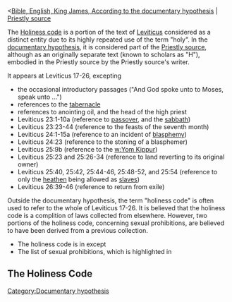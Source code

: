 <[[Bible, English, King James, According to the documentary hypothesis]] | [[Bible, English, King James, Documentary Hypothesis, Priestly source|Priestly source]]

The [[w:Holiness Code|Holiness code]] is a portion of the text of [[w:Leviticus|Leviticus]] considered as a distinct entity due to its highly repeated use of the term "holy". In the [[w:documentary hypothesis|documentary hypothesis]], it is considered part of the [[w:Priestly source|Priestly source]], although as an originally separate text (known to scholars as "H"), embodied in the Priestly source by the Priestly source's writer.

It appears at Leviticus 17-26, excepting 
*the occasional introductory passages ("And God spoke unto to Moses, speak unto ...")
*references to the [[w:tabernacle|tabernacle]]
*references to anointing oil, and the head of the high priest
*Leviticus 23:1-10a (reference to [[w:passover|passover]], and the [[w:sabbath|sabbath]])
*Leviticus 23:23-44 (reference to the feasts of the seventh month)
*Leviticus 24:1-15a (reference to an incident of [[w:blasphemy|blasphemy]])
*Leviticus 24:23 (reference to the stoning of a blasphemer)
*Leviticus 25:9b (reference to the [[w:Yom Kippur]])
*Leviticus 25:23 and 25:26-34 (reference to land reverting to its original owner)
*Leviticus 25:40, 25:42, 25:44-46, 25:48-52, and 25:54 (reference to only the [[w:heathen|heathen]] being allowed as [[w:slavery|slaves]])
*Leviticus 26:39-46 (reference to return from exile)

Outside the documentary hypothesis, the term "holiness code" is often used to refer to the whole of Leviticus 17-26. It is believed that the holiness code is a complition of laws collected from elsewhere. However, two portions of the holiness code, concerning sexual prohibitions, are believed to have been derived from a previous collection.

*The holiness code is in {{font|color=#000000|black}} except
*The list of sexual prohibitions, which is highlighted in {{font|color=#000088|navy blue}} <small>{{font|color=#0000FF|([[Bible, English, King James, Documentary Hypothesis, Priestly source, Holiness Code, Sexual Prohibitions|View in isolation]])}}</small>

==The Holiness Code==

<small>{{font|color=#0000FF|1}}</small>{{font|color=#000000| This is the thing which the LORD hath commanded, saying,}}

<small>{{font|color=#0000FF|2}}</small>{{font|color=#000000| What man soever there be of the house of Israel, that killeth an ox, or lamb, or goat, }}

<small>{{font|color=#0000FF|3}}</small>{{font|color=#000000| And bringeth it not to offer an offering unto the LORD;}}

<small>{{font|color=#0000FF|4}}</small>{{font|color=#000000| Blood shall be imputed unto that man; he hath shed blood; and that man shall be cut off from among his people:}}

<small>{{font|color=#0000FF|5}}</small>{{font|color=#000000| To the end that the children of Israel may bring their sacrifices, which they offer in the open field, even that they may bring them unto the LORD,}}

<small>{{font|color=#0000FF|6}}</small>{{font|color=#000000| Unto the priest, and offer them for peace offerings unto the LORD.}}

<small>{{font|color=#0000FF|7}}</small>{{font|color=#000000| And the priest shall sprinkle the blood upon the altar of the LORD,}}

<small>{{font|color=#0000FF|8}}</small>{{font|color=#000000| And burn the fat for a sweet savour unto the LORD.}}

<small>{{font|color=#0000FF|9}}</small>{{font|color=#000000| And they shall no more offer their sacrifices unto devils, after whom they have gone a whoring.}}

<small>{{font|color=#0000FF|10}}</small>{{font|color=#000000| Whatsoever man there be of the house of Israel, or of the strangers which sojourn among you, that offereth a burnt offering or sacrifice,}}

<small>{{font|color=#0000FF|11}}</small>{{font|color=#000000| And bringeth it not to offer it unto the LORD;}}

<small>{{font|color=#0000FF|12}}</small>{{font|color=#000000| Even that man shall be cut off from among his people.}}

<small>{{font|color=#0000FF|13}}</small>{{font|color=#000000| And whatsoever man there be of the house of Israel, or of the strangers that sojourn among you, that eateth any manner of blood;}}

<small>{{font|color=#0000FF|14}}</small>{{font|color=#000000| I will even set my face against that soul that eateth blood, and will cut him off from among his people.}}

<small>{{font|color=#0000FF|15}}</small>{{font|color=#000000| For the life of the flesh is in the blood: and I have given it to you upon the altar to make an atonement for your souls:}}

<small>{{font|color=#0000FF|16}}</small>{{font|color=#000000| For it is the blood that maketh an atonement for the soul.}}

<small>{{font|color=#0000FF|17}}</small>{{font|color=#000000| Therefore I said unto the children of Israel, No soul of you shall eat blood, neither shall any stranger that sojourneth among you eat blood.}}

<small>{{font|color=#0000FF|18}}</small>{{font|color=#000000| And whatsoever man there be of the children of Israel, or of the strangers that sojourn among you,}}

<small>{{font|color=#0000FF|19}}</small>{{font|color=#000000| Which hunteth and catcheth any beast or fowl that may be eaten;}}

<small>{{font|color=#0000FF|20}}</small>{{font|color=#000000| He shall even pour out the blood thereof, and cover it with dust.}}

<small>{{font|color=#0000FF|21}}</small>{{font|color=#000000| For it is the life of all flesh; the blood of it is for the life thereof:}}

<small>{{font|color=#0000FF|22}}</small>{{font|color=#000000| Therefore I said unto the children of Israel, Ye shall eat the blood of no manner of flesh:}}

<small>{{font|color=#0000FF|23}}</small>{{font|color=#000000| For the life of all flesh is the blood thereof: whosoever eateth it shall be cut off.}}

<small>{{font|color=#0000FF|24}}</small>{{font|color=#000000| I am the LORD your God. After the doings of the land of Egypt, wherein ye dwelt, shall ye not do:}}

<small>{{font|color=#0000FF|25}}</small>{{font|color=#000000| And after the doings of the land of Canaan, whither I bring you, shall ye not do: neither shall ye walk in their ordinances.}}

<small>{{font|color=#0000FF|26}}</small>{{font|color=#000000| Ye shall do my judgments, and keep mine ordinances, to walk therein: I am the LORD your God.}}

<small>{{font|color=#0000FF|27}}</small>{{font|color=#000000| Ye shall therefore keep my statutes, and my judgments: which if a man do, he shall live in them: I am the LORD.}}

<small>{{font|color=#0000FF|28}}</small>{{font|color=#000088| None of you shall approach to any that is near of kin to him, to uncover their nakedness: I am the LORD.}}

<small>{{font|color=#0000FF|29}}</small>{{font|color=#000088| The nakedness of thy father, or the nakedness of thy mother, shalt thou not uncover:}}

<small>{{font|color=#0000FF|30}}</small>{{font|color=#000088| She is thy mother; thou shalt not uncover her nakedness.}}

<small>{{font|color=#0000FF|31}}</small>{{font|color=#000088| The nakedness of thy father's wife shalt thou not uncover: it is thy father's nakedness.}}

<small>{{font|color=#0000FF|32}}</small>{{font|color=#000088| The nakedness of thy sister, the daughter of thy father, or daughter of thy mother,}}

<small>{{font|color=#0000FF|33}}</small>{{font|color=#000088| Whether she be born at home, or born abroad, even their nakedness thou shalt not uncover.}}

<small>{{font|color=#0000FF|34}}</small>{{font|color=#000088| The nakedness of thy son's daughter, or of thy daughter's daughter, even their nakedness thou shalt not uncover:}}

<small>{{font|color=#0000FF|35}}</small>{{font|color=#000088| For theirs is thine own nakedness.}}

<small>{{font|color=#0000FF|36}}</small>{{font|color=#000088| The nakedness of thy father's wife's daughter, begotten of thy father, she is thy sister, thou shalt not uncover her nakedness.}}

<small>{{font|color=#0000FF|37}}</small>{{font|color=#000088| Thou shalt not uncover the nakedness of thy father's sister: she is thy father's near kinswoman.}}

<small>{{font|color=#0000FF|38}}</small>{{font|color=#000088| Thou shalt not uncover the nakedness of thy mother's sister for she is thy mother's near kinswoman.}}

<small>{{font|color=#0000FF|39}}</small>{{font|color=#000088| Thou shalt not uncover the nakedness of thy father's brother, thou shalt not approach to his wife: she is thine aunt.}}

<small>{{font|color=#0000FF|40}}</small>{{font|color=#000088| Thou shalt not uncover the nakedness of thy daughter in law: she is thy son's wife; thou shalt not uncover her nakedness.}}

<small>{{font|color=#0000FF|41}}</small>{{font|color=#000088| Thou shalt not uncover the nakedness of thy brother's wife: it is thy brother's nakedness.}}

<small>{{font|color=#0000FF|42}}</small>{{font|color=#000088| Thou shalt not uncover the nakedness of a woman and her daughter,}}

<small>{{font|color=#0000FF|43}}</small>{{font|color=#000088| Neither shalt thou take her son's daughter, or her daughter's daughter, to uncover her nakedness;}}

<small>{{font|color=#0000FF|44}}</small>{{font|color=#000088| For they are her near kinswomen: it is wickedness.}}

<small>{{font|color=#0000FF|45}}</small>{{font|color=#000088| Neither shalt thou take a wife to her sister, to vex her, to uncover her nakedness, beside the other in her life time.}}

<small>{{font|color=#0000FF|46}}</small>{{font|color=#000088| Also thou shalt not approach unto a woman to uncover her nakedness, as long as she is put apart for her uncleanness.}}

<small>{{font|color=#0000FF|47}}</small>{{font|color=#000088| Moreover thou shalt not lie carnally with thy neighbour's wife, to defile thyself with her.}}

<small>{{font|color=#0000FF|48}}</small>{{font|color=#000088| And thou shalt not let any of thy seed pass through the fire to Molech,}}

<small>{{font|color=#0000FF|49}}</small>{{font|color=#000088| Neither shalt thou profane the name of thy God: I am the LORD.}}

<small>{{font|color=#0000FF|50}}</small>{{font|color=#000088| Thou shalt not lie with mankind, as with womankind: it is abomination.}}

<small>{{font|color=#0000FF|51}}</small>{{font|color=#000088| Neither shalt thou lie with any beast to defile thyself therewith:}}

<small>{{font|color=#0000FF|52}}</small>{{font|color=#000088| Neither shall any woman stand before a beast to lie down thereto: it is confusion.}}

<small>{{font|color=#0000FF|53}}</small>{{font|color=#000088| Defile not ye yourselves in any of these things: for in all these the nations are defiled which I cast out before you:}}

<small>{{font|color=#0000FF|54}}</small>{{font|color=#000088| And the land is defiled: therefore I do visit the iniquity thereof upon it, and the land itself vomiteth out her inhabitants.}}

<small>{{font|color=#0000FF|55}}</small>{{font|color=#000088| Ye shall therefore keep my statutes and my judgments, and shall not commit any of these abominations;}}

<small>{{font|color=#0000FF|56}}</small>{{font|color=#000088| Neither any of your own nation, nor any stranger that sojourneth among you:}}

<small>{{font|color=#0000FF|57}}</small>{{font|color=#000088| (For all these abominations have the men of the land done, which were before you, and the land is defiled;)}}

<small>{{font|color=#0000FF|58}}</small>{{font|color=#000088| That the land spue not you out also, when ye defile it, as it spued out the nations that were before you.}}

<small>{{font|color=#0000FF|59}}</small>{{font|color=#000088| For whosoever shall commit any of these abominations, even the souls that commit them shall be cut off from among their people.}}

<small>{{font|color=#0000FF|60}}</small>{{font|color=#000088| Therefore shall ye keep mine ordinance, that ye commit not any one of these abominable customs, which were committed before you,}}

<small>{{font|color=#0000FF|61}}</small>{{font|color=#000088| And that ye defile not yourselves therein: I am the LORD your God.}}

<small>{{font|color=#0000FF|62}}</small>{{font|color=#000000| Ye shall be holy: for I the LORD your God am holy.}}

<small>{{font|color=#0000FF|63}}</small>{{font|color=#000000| Ye shall fear every man his mother, and his father, and keep my sabbaths: I am the LORD your God.}}

<small>{{font|color=#0000FF|64}}</small>{{font|color=#000000| Turn ye not unto idols, nor make to yourselves molten gods: I am the LORD your God.}}

<small>{{font|color=#0000FF|65}}</small>{{font|color=#000000| And if ye offer a sacrifice of peace offerings unto the LORD, ye shall offer it at your own will.}}

<small>{{font|color=#0000FF|66}}</small>{{font|color=#000000| It shall be eaten the same day ye offer it, and on the morrow: and if ought remain until the third day, it shall be burnt in the fire.}}

<small>{{font|color=#0000FF|67}}</small>{{font|color=#000000| And if it be eaten at all on the third day, it is abominable; it shall not be accepted.}}

<small>{{font|color=#0000FF|68}}</small>{{font|color=#000000| Therefore every one that eateth it shall bear his iniquity, because he hath profaned the hallowed thing of the LORD:}}

<small>{{font|color=#0000FF|69}}</small>{{font|color=#000000| And that soul shall be cut off from among his people.}}

<small>{{font|color=#0000FF|70}}</small>{{font|color=#000000| And when ye reap the harvest of your land, thou shalt not wholly reap the corners of thy field,}}

<small>{{font|color=#0000FF|71}}</small>{{font|color=#000000| Neither shalt thou gather the gleanings of thy harvest.}}

<small>{{font|color=#0000FF|72}}</small>{{font|color=#000000| And thou shalt not glean thy vineyard, neither shalt thou gather every grape of thy vineyard; thou shalt leave them for the poor and stranger: I am the LORD your God.}}

<small>{{font|color=#0000FF|73}}</small>{{font|color=#000000| Ye shall not steal, neither deal falsely, neither lie one to another.}}

<small>{{font|color=#0000FF|74}}</small>{{font|color=#000000| And ye shall not swear by my name falsely, neither shalt thou profane the name of thy God: I am the LORD.}}

<small>{{font|color=#0000FF|75}}</small>{{font|color=#000000| Thou shalt not defraud thy neighbour, neither rob him:}}

<small>{{font|color=#0000FF|76}}</small>{{font|color=#000000| The wages of him that is hired shall not abide with thee all night until the morning.}}

<small>{{font|color=#0000FF|77}}</small>{{font|color=#000000| Thou shalt not curse the deaf, nor put a stumblingblock before the blind, but shalt fear thy God: I am the LORD.}}

<small>{{font|color=#0000FF|78}}</small>{{font|color=#000000| Ye shall do no unrighteousness in judgment: thou shalt not respect the person of the poor, nor honor the person of the mighty:}}

<small>{{font|color=#0000FF|79}}</small>{{font|color=#000000| But in righteousness shalt thou judge thy neighbour.}}

<small>{{font|color=#0000FF|80}}</small>{{font|color=#000000| Thou shalt not go up and down as a talebearer among thy people:}}

<small>{{font|color=#0000FF|81}}</small>{{font|color=#000000| Neither shalt thou stand against the blood of thy neighbour; I am the LORD.}}

<small>{{font|color=#0000FF|82}}</small>{{font|color=#000000| Thou shalt not hate thy brother in thine heart: thou shalt in any wise rebuke thy neighbour, and not suffer sin upon him.}}

<small>{{font|color=#0000FF|83}}</small>{{font|color=#000000| Thou shalt not avenge, nor bear any grudge against the children of thy people, but thou shalt love thy neighbour as thyself: I am the LORD.}}

<small>{{font|color=#0000FF|84}}</small>{{font|color=#000000| Ye shall keep my statutes.}}

<small>{{font|color=#0000FF|85}}</small>{{font|color=#000000| Thou shalt not let thy cattle gender with a diverse kind: thou shalt not sow thy field with mingled seed:}}

<small>{{font|color=#0000FF|86}}</small>{{font|color=#000000| Neither shall a garment mingled of linen and woollen come upon thee.}}

<small>{{font|color=#0000FF|87}}</small>{{font|color=#000000| And whosoever lieth carnally with a woman, that is a bondmaid, betrothed to an husband, and not at all redeemed, nor freedom given her;}}

<small>{{font|color=#0000FF|88}}</small>{{font|color=#000000| She shall be scourged; they shall not be put to death, because she was not free.}}

<small>{{font|color=#0000FF|89}}</small>{{font|color=#000000| And when ye shall come into the land, and shall have planted all manner of trees for food,}}

<small>{{font|color=#0000FF|90}}</small>{{font|color=#000000| Then ye shall count the fruit thereof as uncircumcised: three years shall it be as uncircumcised unto you: it shall not be eaten of.}}

<small>{{font|color=#0000FF|91}}</small>{{font|color=#000000| But in the fourth year all the fruit thereof shall be holy to praise the LORD withal.}}

<small>{{font|color=#0000FF|92}}</small>{{font|color=#000000| And in the fifth year shall ye eat of the fruit thereof, that it may yield unto you the increase thereof: I am the LORD your God.}}

<small>{{font|color=#0000FF|93}}</small>{{font|color=#000000| Ye shall not eat any thing with the blood: neither shall ye use enchantment, nor observe times.}}

<small>{{font|color=#0000FF|94}}</small>{{font|color=#000000| Ye shall not round the corners of your heads, neither shalt thou mar the corners of thy beard.}}

<small>{{font|color=#0000FF|95}}</small>{{font|color=#000000| Ye shall not make any cuttings in your flesh for the dead, nor print any marks upon you: I am the LORD.}}

<small>{{font|color=#0000FF|96}}</small>{{font|color=#000000| Do not prostitute thy daughter, to cause her to be a whore; lest the land fall to whoredom, and the land become full of wickedness.}}

<small>{{font|color=#0000FF|97}}</small>{{font|color=#000000| Ye shall keep my sabbaths, and reverence my sanctuary: I am the LORD.}}

<small>{{font|color=#0000FF|98}}</small>{{font|color=#000000| Regard not them that have familiar spirits, neither seek after wizards, to be defiled by them: I am the LORD your God.}}

<small>{{font|color=#0000FF|99}}</small>{{font|color=#000000| Thou shalt rise up before the hoary head, and honour the face of the old man, and fear thy God: I am the LORD.}}

<small>{{font|color=#0000FF|100}}</small>{{font|color=#000000| And if a stranger sojourn with thee in your land, ye shall not vex him.}}

<small>{{font|color=#0000FF|101}}</small>{{font|color=#000000| But the stranger that dwelleth with you shall be unto you as one born among you, and thou shalt love him as thyself;}}

<small>{{font|color=#0000FF|102}}</small>{{font|color=#000000| For ye were strangers in the land of Egypt: I am the LORD your God.}}

<small>{{font|color=#0000FF|103}}</small>{{font|color=#000000| Ye shall do no unrighteousness in judgment, in meteyard, in weight, or in measure.}}

<small>{{font|color=#0000FF|104}}</small>{{font|color=#000000| Just balances, just weights, a just ephah, and a just hin, shall ye have:}}

<small>{{font|color=#0000FF|105}}</small>{{font|color=#000000| I am the LORD your God, which brought you out of the land of Egypt.}}

<small>{{font|color=#0000FF|106}}</small>{{font|color=#000000| Therefore shall ye observe all my statutes, and all my judgments, and do them: I am the LORD.}}

<small>{{font|color=#0000FF|107}}</small>{{font|color=#000000| Whosoever he be of the children of Israel, or of the strangers that sojourn in Israel, that giveth any of his seed unto Molech;}}

<small>{{font|color=#0000FF|108}}</small>{{font|color=#000000| He shall surely be put to death: the people of the land shall stone him with stones.}}

<small>{{font|color=#0000FF|109}}</small>{{font|color=#000000| And I will set my face against that man, and will cut him off from among his people;}}

<small>{{font|color=#0000FF|110}}</small>{{font|color=#000000| Because he hath given of his seed unto Molech, to defile my sanctuary, and to profane my holy name.}}

<small>{{font|color=#0000FF|111}}</small>{{font|color=#000000| And if the people of the land do any ways hide their eyes from the man, when he giveth of his seed unto Molech, and kill him not:}}

<small>{{font|color=#0000FF|112}}</small>{{font|color=#000000| Then I will set my face against that man, and against his family, and will cut him off,}}

<small>{{font|color=#0000FF|113}}</small>{{font|color=#000000| And all that go a whoring after him, to commit whoredom with Molech, from among their people.}}

<small>{{font|color=#0000FF|114}}</small>{{font|color=#000000| And the soul that turneth after such as have familiar spirits, and after wizards, to go a whoring after them,}}

<small>{{font|color=#0000FF|115}}</small>{{font|color=#000000| I will even set my face against that soul, and will cut him off from among his people.}}

<small>{{font|color=#0000FF|116}}</small>{{font|color=#000000| Sanctify yourselves therefore, and be ye holy: for I am the LORD your God.}}

<small>{{font|color=#0000FF|117}}</small>{{font|color=#000000| And ye shall keep my statutes, and do them: I am the LORD which sanctify you.}}

<small>{{font|color=#0000FF|118}}</small>{{font|color=#000000| For every one that curseth his father or his mother shall be surely put to death:}}

<small>{{font|color=#0000FF|119}}</small>{{font|color=#000000| He hath cursed his father or his mother; his blood shall be upon him.}}

<small>{{font|color=#0000FF|120}}</small>{{font|color=#000088| And the man that committeth adultery with another man's wife, even he that committeth adultery with his neighbour's wife,}}

<small>{{font|color=#0000FF|121}}</small>{{font|color=#000088| The adulterer and the adulteress shall surely be put to death.}}

<small>{{font|color=#0000FF|122}}</small>{{font|color=#000088| And the man that lieth with his father's wife hath uncovered his father's nakedness:}}

<small>{{font|color=#0000FF|123}}</small>{{font|color=#000088| Both of them shall surely be put to death; their blood shall be upon them.}}

<small>{{font|color=#0000FF|124}}</small>{{font|color=#000088| And if a man lie with his daughter in law, both of them shall surely be put to death:}}

<small>{{font|color=#0000FF|125}}</small>{{font|color=#000088| They have wrought confusion; their blood shall be upon them.}}

<small>{{font|color=#0000FF|126}}</small>{{font|color=#000088| If a man also lie with mankind, as he lieth with a woman, both of them have committed an abomination:}}

<small>{{font|color=#0000FF|127}}</small>{{font|color=#000088| They shall surely be put to death; their blood shall be upon them.}}

<small>{{font|color=#0000FF|128}}</small>{{font|color=#000088| And if a man take a wife and her mother, it is wickedness:}}

<small>{{font|color=#0000FF|129}}</small>{{font|color=#000088| They shall be burnt with fire, both he and they; that there be no wickedness among you.}}

<small>{{font|color=#0000FF|130}}</small>{{font|color=#000088| And if a man lie with a beast, he shall surely be put to death: and ye shall slay the beast.}}

<small>{{font|color=#0000FF|131}}</small>{{font|color=#000088| And if a woman approach unto any beast, and lie down thereto, thou shalt kill the woman, and the beast:}}

<small>{{font|color=#0000FF|132}}</small>{{font|color=#000088| They shall surely be put to death; their blood shall be upon them.}}

<small>{{font|color=#0000FF|133}}</small>{{font|color=#000088| And if a man shall take his sister, his father's daughter, or his mother's daughter, and see her nakedness, and she see his nakedness;}}

<small>{{font|color=#0000FF|134}}</small>{{font|color=#000088| It is a wicked thing; and they shall be cut off in the sight of their people:}}

<small>{{font|color=#0000FF|135}}</small>{{font|color=#000088| He hath uncovered his sister's nakedness; he shall bear his iniquity.}}

<small>{{font|color=#0000FF|136}}</small>{{font|color=#000088| And if a man shall lie with a woman having her sickness, and shall uncover her nakedness;}}

<small>{{font|color=#0000FF|137}}</small>{{font|color=#000088| He hath discovered her fountain, and she hath uncovered the fountain of her blood:}}

<small>{{font|color=#0000FF|138}}</small>{{font|color=#000088| And both of them shall be cut off from among their people.}}

<small>{{font|color=#0000FF|139}}</small>{{font|color=#000088| And thou shalt not uncover the nakedness of thy mother's sister, nor of thy father's sister:}}

<small>{{font|color=#0000FF|140}}</small>{{font|color=#000088| For he uncovereth his near kin: they shall bear their iniquity.}}

<small>{{font|color=#0000FF|141}}</small>{{font|color=#000088| And if a man shall lie with his uncle's wife, he hath uncovered his uncle's nakedness: they shall bear their sin; they shall die childless.}}

<small>{{font|color=#0000FF|142}}</small>{{font|color=#000088| And if a man shall take his brother's wife, it is an unclean thing: he hath uncovered his brother's nakedness; they shall be childless.}}

<small>{{font|color=#0000FF|143}}</small>{{font|color=#000088| Ye shall therefore keep all my statutes, and all my judgments, and do them:}}

<small>{{font|color=#0000FF|144}}</small>{{font|color=#000088| That the land, whither I bring you to dwell therein, spue you not out.}}

<small>{{font|color=#0000FF|145}}</small>{{font|color=#000088| And ye shall not walk in the manners of the nation, which I cast out before you:}}

<small>{{font|color=#0000FF|146}}</small>{{font|color=#000088| For they committed all these things, and therefore I abhorred them.}}

<small>{{font|color=#0000FF|147}}</small>{{font|color=#000000| But I have said unto you, Ye shall inherit their land, and I will give it unto you to possess it, a land that floweth with milk and honey:}}

<small>{{font|color=#0000FF|148}}</small>{{font|color=#000000| I am the LORD your God, which have separated you from other people.}}

<small>{{font|color=#0000FF|149}}</small>{{font|color=#000000| Ye shall therefore put difference between clean beasts and unclean, and between unclean fowls and clean:}}

<small>{{font|color=#0000FF|150}}</small>{{font|color=#000000| And ye shall not make your souls abominable by beast, or by fowl, or by any manner of living thing that creepeth on the ground, which I have separated from you as unclean.}}

<small>{{font|color=#0000FF|151}}</small>{{font|color=#000000| And ye shall be holy unto me: for I the LORD am holy, and have severed you from other people, that ye should be mine.}}

<small>{{font|color=#0000FF|152}}</small>{{font|color=#000000| A man also or woman that hath a familiar spirit, or that is a wizard, shall surely be put to death:}}

<small>{{font|color=#0000FF|153}}</small>{{font|color=#000000| They shall stone them with stones: their blood shall be upon them.}}

<small>{{font|color=#0000FF|154}}</small>{{font|color=#000000| There shall none be defiled for the dead among his people:}}

<small>{{font|color=#0000FF|155}}</small>{{font|color=#000000| But for his kin, that is near unto him, that is, for his mother, and for his father, and for his son, and for his daughter, and for his brother.}}

<small>{{font|color=#0000FF|156}}</small>{{font|color=#000000| And for his sister a virgin, that is nigh unto him, which hath had no husband; for her may he be defiled.}}

<small>{{font|color=#0000FF|157}}</small>{{font|color=#000000| But he shall not defile himself, being a chief man among his people, to profane himself.}}

<small>{{font|color=#0000FF|158}}</small>{{font|color=#000000| They shall not make baldness upon their head, neither shall they shave off the corner of their beard, nor make any cuttings in their flesh.}}

<small>{{font|color=#0000FF|159}}</small>{{font|color=#000000| They shall be holy unto their God, and not profane the name of their God:}}

<small>{{font|color=#0000FF|160}}</small>{{font|color=#000000| For the offerings of the LORD made by fire, and the bread of their God, they do offer: therefore they shall be holy.}}

<small>{{font|color=#0000FF|161}}</small>{{font|color=#000000| They shall not take a wife that is a whore, or profane;}}

<small>{{font|color=#0000FF|162}}</small>{{font|color=#000000| Neither shall they take a woman put away from her husband: for he is holy unto his God.}}

<small>{{font|color=#0000FF|163}}</small>{{font|color=#000000| Thou shalt sanctify him therefore; for he offereth the bread of thy God:}}

<small>{{font|color=#0000FF|164}}</small>{{font|color=#000000| He shall be holy unto thee: for I the LORD, which sanctify you, am holy.}}

<small>{{font|color=#0000FF|165}}</small>{{font|color=#000000| And the daughter of any priest, if she profane herself by playing the whore, she profaneth her father: she shall be burnt with fire.}}

<small>{{font|color=#0000FF|166}}</small>{{font|color=#000000| Neither shall he go in to any dead body, nor defile himself for his father, or for his mother;}}

<small>{{font|color=#0000FF|167}}</small>{{font|color=#000000| Neither shall he go out of the sanctuary, nor profane the sanctuary of his God;}}

<small>{{font|color=#0000FF|168}}</small>{{font|color=#000000| And he shall take a wife in her virginity.}}

<small>{{font|color=#0000FF|169}}</small>{{font|color=#000000| A widow, or a divorced woman, or profane, or an harlot, these shall he not take:}}

<small>{{font|color=#0000FF|170}}</small>{{font|color=#000000| But he shall take a virgin of his own people to wife.}}

<small>{{font|color=#0000FF|171}}</small>{{font|color=#000000| Neither shall he profane his seed among his people: for I the LORD do sanctify him.}}

<small>{{font|color=#0000FF|172}}</small>{{font|color=#000000| Whosoever he be of thy seed in their generations that hath any blemish, let him not approach to offer the bread of his God.}}

<small>{{font|color=#0000FF|173}}</small>{{font|color=#000000| For whatsoever man he be that hath a blemish, he shall not approach:}}

<small>{{font|color=#0000FF|174}}</small>{{font|color=#000000| A blind man, or a lame, or he that hath a flat nose, or any thing superfluous,}}

<small>{{font|color=#0000FF|175}}</small>{{font|color=#000000| Or a man that is brokenfooted, or brokenhanded,}}

<small>{{font|color=#0000FF|176}}</small>{{font|color=#000000| Or crookbackt, or a dwarf, or that hath a blemish in his eye, or be scurvy, or scabbed, or hath his stones broken;}}

<small>{{font|color=#0000FF|177}}</small>{{font|color=#000000| Only he shall not go in unto the vail, nor come nigh unto the altar, because he hath a blemish;}}

<small>{{font|color=#0000FF|178}}</small>{{font|color=#000000| That he profane not my sanctuaries: for I the LORD do sanctify them.}}

<small>{{font|color=#0000FF|179}}</small>{{font|color=#000000| That they separate themselves from the holy things of the children of Israel,}}

<small>{{font|color=#0000FF|180}}</small>{{font|color=#000000| And that they profane not my holy name in those things which they hallow unto me: I am the LORD.}}

<small>{{font|color=#0000FF|181}}</small>{{font|color=#000000| Whosoever he be of all your seed among your generations,}}

<small>{{font|color=#0000FF|182}}</small>{{font|color=#000000| That goeth unto the holy things, which the children of Israel hallow unto the LORD, having his uncleanness upon him,}}

<small>{{font|color=#0000FF|183}}</small>{{font|color=#000000| That soul shall be cut off from my presence: I am the LORD.}}

<small>{{font|color=#0000FF|184}}</small>{{font|color=#000000| What man soever is a leper, or hath a running issue; he shall not eat of the holy things, until he be clean.}}

<small>{{font|color=#0000FF|185}}</small>{{font|color=#000000| And whoso toucheth any thing that is unclean by the dead, or a man whose seed goeth from him;}}

<small>{{font|color=#0000FF|186}}</small>{{font|color=#000000| Or whosoever toucheth any creeping thing, whereby he may be made unclean,}}

<small>{{font|color=#0000FF|187}}</small>{{font|color=#000000| Or a man of whom he may take uncleanness, whatsoever uncleanness he hath;}}

<small>{{font|color=#0000FF|188}}</small>{{font|color=#000000| The soul which hath touched any such shall be unclean until even, and shall not eat of the holy things, unless he wash his flesh with water.}}

<small>{{font|color=#0000FF|189}}</small>{{font|color=#000000| And when the sun is down, he shall be clean, and shall afterward eat of the holy things; because it is his food.}}

<small>{{font|color=#0000FF|190}}</small>{{font|color=#000000| That which dieth of itself, or is torn with beasts, he shall not eat to defile himself therewith; I am the LORD.}}

<small>{{font|color=#0000FF|191}}</small>{{font|color=#000000| They shall therefore keep mine ordinance, lest they bear sin for it, and die therefore, if they profane it: I the LORD do sanctify them.}}

<small>{{font|color=#0000FF|192}}</small>{{font|color=#000000| There shall no stranger eat of the holy thing: a sojourner of the priest, or an hired servant, shall not eat of the holy thing.}}

<small>{{font|color=#0000FF|193}}</small>{{font|color=#000000| But if the priest buy any soul with his money, he shall eat of it, and he that is born in his house: they shall eat of his meat.}}

<small>{{font|color=#0000FF|194}}</small>{{font|color=#000000| If the priest's daughter also be married unto a stranger, she may not eat of an offering of the holy things.}}

<small>{{font|color=#0000FF|195}}</small>{{font|color=#000000| But if the priest's daughter be a widow, or divorced, and have no child, and is returned unto her father's house, as in her youth,}}

<small>{{font|color=#0000FF|196}}</small>{{font|color=#000000| She shall eat of her father's meat: but there shall be no stranger eat thereof.}}

<small>{{font|color=#0000FF|197}}</small>{{font|color=#000000| And if a man eat of the holy thing unwittingly, then he shall put the fifth part thereof unto it,}}

<small>{{font|color=#0000FF|198}}</small>{{font|color=#000000| And shall give it unto the priest with the holy thing.}}

<small>{{font|color=#0000FF|199}}</small>{{font|color=#000000| And they shall not profane the holy things of the children of Israel, which they offer unto the LORD;}}

<small>{{font|color=#0000FF|200}}</small>{{font|color=#000000| Or suffer them to bear the iniquity of trespass, when they eat their holy things: for I the LORD do sanctify them.}}

<small>{{font|color=#0000FF|201}}</small>{{font|color=#000000| Whatsoever he be of the house of Israel, or of the strangers in Israel, that will offer his oblation for all his vows,}}

<small>{{font|color=#0000FF|202}}</small>{{font|color=#000000| And for all his freewill offerings, which they will offer unto the LORD for a burnt offering;}}

<small>{{font|color=#0000FF|203}}</small>{{font|color=#000000| Ye shall offer at your own will a male without blemish, of the beeves, of the sheep, or of the goats.}}

<small>{{font|color=#0000FF|204}}</small>{{font|color=#000000| But whatsoever hath a blemish, that shall ye not offer: for it shall not be acceptable for you.}}

<small>{{font|color=#0000FF|205}}</small>{{font|color=#000000| And whosoever offereth a sacrifice of peace offerings unto the LORD to accomplish his vow, or a freewill offering in beeves or sheep,}}

<small>{{font|color=#0000FF|206}}</small>{{font|color=#000000| It shall be perfect to be accepted; there shall be no blemish therein.}}

<small>{{font|color=#0000FF|207}}</small>{{font|color=#000000| Blind, or broken, or maimed, or having a wen, or scurvy, or scabbed, ye shall not offer these unto the LORD,}}

<small>{{font|color=#0000FF|208}}</small>{{font|color=#000000| Nor make an offering by fire of them upon the altar unto the LORD.}}

<small>{{font|color=#0000FF|209}}</small>{{font|color=#000000| Either a bullock or a lamb that hath any thing superfluous or lacking in his parts,}}

<small>{{font|color=#0000FF|210}}</small>{{font|color=#000000| That mayest thou offer for a freewill offering; but for a vow it shall not be accepted.}}

<small>{{font|color=#0000FF|211}}</small>{{font|color=#000000| Ye shall not offer unto the LORD that which is bruised, or crushed, or broken, or cut; neither shall ye make any offering thereof in your land.}}

<small>{{font|color=#0000FF|212}}</small>{{font|color=#000000| Neither from a stranger's hand shall ye offer the bread of your God of any of these;}}

<small>{{font|color=#0000FF|213}}</small>{{font|color=#000000| Because their corruption is in them, and blemishes be in them: they shall not be accepted for you.}}

<small>{{font|color=#0000FF|214}}</small>{{font|color=#000000| When a bullock, or a sheep, or a goat, is brought forth, then it shall be seven days under the dam;}}

<small>{{font|color=#0000FF|215}}</small>{{font|color=#000000| And from the eighth day and thenceforth it shall be accepted for an offering made by fire unto the LORD.}}

<small>{{font|color=#0000FF|216}}</small>{{font|color=#000000| And whether it be cow, or ewe, ye shall not kill it and her young both in one day.}}

<small>{{font|color=#0000FF|217}}</small>{{font|color=#000000| And when ye will offer a sacrifice of thanksgiving unto the LORD, offer it at your own will.}}

<small>{{font|color=#0000FF|218}}</small>{{font|color=#000000| On the same day it shall be eaten up; ye shall leave none of it until the morrow: I am the LORD.}}

<small>{{font|color=#0000FF|219}}</small>{{font|color=#000000| Therefore shall ye keep my commandments, and do them: I am the LORD.}}

<small>{{font|color=#0000FF|220}}</small>{{font|color=#000000| Neither shall ye profane my holy name; but I will be hallowed among the children of Israel: I am the LORD which hallow you,}}

<small>{{font|color=#0000FF|221}}</small>{{font|color=#000000| That brought you out of the land of Egypt, to be your God: I am the LORD.}}

<small>{{font|color=#0000FF|222}}</small>{{font|color=#000000| Ye shall bring a sheaf of the firstfruits of your harvest unto the priest:}}

<small>{{font|color=#0000FF|223}}</small>{{font|color=#000000| And he shall wave the sheaf before the LORD, to be accepted for you:}}

<small>{{font|color=#0000FF|224}}</small>{{font|color=#000000| On the morrow after the sabbath the priest shall wave it.}}

<small>{{font|color=#0000FF|225}}</small>{{font|color=#000000| And ye shall offer that day when ye wave the sheaf an he lamb without blemish of the first year for a burnt offering unto the LORD.}}

<small>{{font|color=#0000FF|226}}</small>{{font|color=#000000| And the meat offering thereof shall be two tenth deals of fine flour mingled with oil, an offering made by fire unto the LORD for a sweet savour:}}

<small>{{font|color=#0000FF|227}}</small>{{font|color=#000000| And the drink offering thereof shall be of wine, the fourth part of an hin.}}

<small>{{font|color=#0000FF|228}}</small>{{font|color=#000000| And ye shall eat neither bread, nor parched corn, nor green ears, until the selfsame day that ye have brought an offering unto your God: shall be a statute for ever throughout your generations in all your dwellings.}}

<small>{{font|color=#0000FF|229}}</small>{{font|color=#000000| It shall be a statute for ever throughout your generations in all your dwellings.}}

<small>{{font|color=#0000FF|230}}</small>{{font|color=#000000| And ye shall count unto you from the morrow after the sabbath, from the day that ye brought the sheaf of the wave offering;}}

<small>{{font|color=#0000FF|231}}</small>{{font|color=#000000| Seven sabbaths shall be complete: even unto the morrow after the seventh sabbath shall ye number fifty days;}}

<small>{{font|color=#0000FF|232}}</small>{{font|color=#000000| And ye shall offer a new meat offering unto the LORD. Ye shall bring out of your habitations two wave loaves of two tenth deals;}}

<small>{{font|color=#0000FF|233}}</small>{{font|color=#000000| They shall be of fine flour; they shall be baken with leaven; they are the firstfruits unto the LORD.}}

<small>{{font|color=#0000FF|234}}</small>{{font|color=#000000| And ye shall offer with the bread seven lambs without blemish of the first year, and one young bullock, and two rams:}}

<small>{{font|color=#0000FF|235}}</small>{{font|color=#000000| They shall be for a burnt offering unto the LORD, with their meat offering, and their drink offerings,}}

<small>{{font|color=#0000FF|236}}</small>{{font|color=#000000| Even an offering made by fire, of sweet savour unto the LORD.}}

<small>{{font|color=#0000FF|237}}</small>{{font|color=#000000| Then ye shall sacrifice one kid of the goats for a sin offering, and two lambs of the first year for a sacrifice of peace offerings.}}

<small>{{font|color=#0000FF|238}}</small>{{font|color=#000000| And the priest shall wave them with the bread of the firstfruits for a wave offering before the LORD, with the two lambs:}}

<small>{{font|color=#0000FF|239}}</small>{{font|color=#000000| They shall be holy to the LORD for the priest.}}

<small>{{font|color=#0000FF|240}}</small>{{font|color=#000000| And when ye reap the harvest of your land, thou shalt not make clean riddance of the corners of thy field when thou reapest,}}

<small>{{font|color=#0000FF|241}}</small>{{font|color=#000000| Neither shalt thou gather any gleaning of thy harvest: thou shalt leave them unto the poor, and to the stranger: I am the LORD your God.}}

<small>{{font|color=#0000FF|242}}</small>{{font|color=#000000| Whosoever curseth his God shall bear his sin.}}

<small>{{font|color=#0000FF|243}}</small>{{font|color=#000000| And he that blasphemeth the name of the LORD, he shall surely be put to death, and all the congregation shall certainly stone him:}}

<small>{{font|color=#0000FF|244}}</small>{{font|color=#000000| As well the stranger, as he that is born in the land, when he blasphemeth the name of the Lord, shall be put to death.}}

<small>{{font|color=#0000FF|245}}</small>{{font|color=#000000| And he that killeth any man shall surely be put to death.}}

<small>{{font|color=#0000FF|246}}</small>{{font|color=#000000| And he that killeth a beast shall make it good; beast for beast.}}

<small>{{font|color=#0000FF|247}}</small>{{font|color=#000000| And if a man cause a blemish in his neighbour; as he hath done, so shall it be done to him;}}

<small>{{font|color=#0000FF|248}}</small>{{font|color=#000000| Breach for breach, eye for eye, tooth for tooth: as he hath caused a blemish in a man, so shall it be done to him again.}}

<small>{{font|color=#0000FF|249}}</small>{{font|color=#000000| And he that killeth a beast, he shall restore it: and he that killeth a man, he shall be put to death.}}

<small>{{font|color=#0000FF|250}}</small>{{font|color=#000000| Ye shall have one manner of law, as well for the stranger, as for one of your own country: for I am the LORD your God.}}

<small>{{font|color=#0000FF|251}}</small>{{font|color=#000000| The land shall keep a sabbath unto the LORD.}}

<small>{{font|color=#0000FF|252}}</small>{{font|color=#000000| Six years thou shalt sow thy field, and six years thou shalt prune thy vineyard, and gather in the fruit thereof;}}

<small>{{font|color=#0000FF|253}}</small>{{font|color=#000000| But in the seventh year shall be a sabbath of rest unto the land, a sabbath for the LORD:}}

<small>{{font|color=#0000FF|254}}</small>{{font|color=#000000| Thou shalt neither sow thy field, nor prune thy vineyard.}}

<small>{{font|color=#0000FF|255}}</small>{{font|color=#000000| That which groweth of its own accord of thy harvest thou shalt not reap, neither gather the grapes of thy vine undressed:}}

<small>{{font|color=#0000FF|256}}</small>{{font|color=#000000| For it is a year of rest unto the land.}}

<small>{{font|color=#0000FF|257}}</small>{{font|color=#000000| And the sabbath of the land shall be meat for you;}}

<small>{{font|color=#0000FF|258}}</small>{{font|color=#000000| For thee, and for thy servant, and for thy maid, and for thy hired servant, and for thy stranger that sojourneth with thee.}}

<small>{{font|color=#0000FF|259}}</small>{{font|color=#000000| And for thy cattle, and for the beast that are in thy land, shall all the increase thereof be meat.}}

<small>{{font|color=#0000FF|260}}</small>{{font|color=#000000| And thou shalt number seven sabbaths of years unto thee, seven times seven years;}}

<small>{{font|color=#0000FF|261}}</small>{{font|color=#000000| And the space of the seven sabbaths of years shall be unto thee forty and nine years.}}

<small>{{font|color=#0000FF|262}}</small>{{font|color=#000000| Then shalt thou cause the trumpet of the jubile to sound on the tenth day of the seventh month,}}

<small>{{font|color=#0000FF|263}}</small>{{font|color=#000000| And ye shall hallow the fiftieth year, and proclaim liberty throughout all the land unto all the inhabitants thereof: it shall be a jubile unto you;}}

<small>{{font|color=#0000FF|264}}</small>{{font|color=#000000| And ye shall return every man unto his possession, and ye shall return every man unto his family.}}

<small>{{font|color=#0000FF|265}}</small>{{font|color=#000000| In the year of this jubile ye shall return every man unto his possession.}}

<small>{{font|color=#0000FF|266}}</small>{{font|color=#000000| And if thou sell ought unto thy neighbour, or buyest ought of thy neighbour's hand, ye shall not oppress one another:}}

<small>{{font|color=#0000FF|267}}</small>{{font|color=#000000| According to the multitude of years thou shalt increase the price thereof,}}

<small>{{font|color=#0000FF|268}}</small>{{font|color=#000000| And according to the fewness of years thou shalt diminish the price of it:}}

<small>{{font|color=#0000FF|269}}</small>{{font|color=#000000| For according to the number of the years of the fruits doth he sell unto thee.}}

<small>{{font|color=#0000FF|270}}</small>{{font|color=#000000| Ye shall not therefore oppress one another; but thou shalt fear thy God:for I am the LORD your God.}}

<small>{{font|color=#0000FF|271}}</small>{{font|color=#000000| Wherefore ye shall do my statutes, and keep my judgments, and do them; and ye shall dwell in the land in safety.}}

<small>{{font|color=#0000FF|272}}</small>{{font|color=#000000| And the land shall yield her fruit, and ye shall eat your fill, and dwell therein in safety.}}

<small>{{font|color=#0000FF|273}}</small>{{font|color=#000000| And if ye shall say, What shall we eat the seventh year? behold, we shall not sow, nor gather in our increase:}}

<small>{{font|color=#0000FF|274}}</small>{{font|color=#000000| Then I will command my blessing upon you in the sixth year, and it shall bring forth fruit for three years.}}

<small>{{font|color=#0000FF|275}}</small>{{font|color=#000000| And ye shall sow the eighth year, and eat yet of old fruit until the ninth year; until her fruits come in ye shall eat of the old store.}}

<small>{{font|color=#0000FF|276}}</small>{{font|color=#000000| And in all the land of your possession ye shall grant a redemption for the land.}}

<small>{{font|color=#0000FF|277}}</small>{{font|color=#000000| If thy brother be waxen poor, and hath sold away some of his possession,}}

<small>{{font|color=#0000FF|278}}</small>{{font|color=#000000| And if any of his kin come to redeem it, then shall he redeem that which his brother sold.}}

<small>{{font|color=#0000FF|279}}</small>{{font|color=#000000| And if thy brother be waxen poor, and fallen in decay with thee; then thou shalt relieve him:}}

<small>{{font|color=#0000FF|280}}</small>{{font|color=#000000| Yea, though he be a stranger, or a sojourner; that he may live with thee.}}

<small>{{font|color=#0000FF|281}}</small>{{font|color=#000000| Take thou no usury of him, or increase: but fear thy God; that thy brother may live with thee.}}

<small>{{font|color=#0000FF|282}}</small>{{font|color=#000000| Thou shalt not give him thy money upon usury, nor lend him thy victuals for increase.}}

<small>{{font|color=#0000FF|283}}</small>{{font|color=#000000| I am the LORD your God, which brought you forth out of the land of Egypt, to give you the land of Canaan, and to be your God.}}

<small>{{font|color=#0000FF|284}}</small>{{font|color=#000000| And if thy brother that dwelleth by thee be waxen poor, and be sold unto thee; thou shalt not compel him to serve as a bondservant:}}

<small>{{font|color=#0000FF|285}}</small>{{font|color=#000000| And then shall he depart from thee, both he and his children with him,}}

<small>{{font|color=#0000FF|286}}</small>{{font|color=#000000| And shall return unto his own family, and unto the possession of his fathers shall he return.}}

<small>{{font|color=#0000FF|287}}</small>{{font|color=#000000| Thou shalt not rule over him with rigour; but shalt fear thy God.}}

<small>{{font|color=#0000FF|288}}</small>{{font|color=#000000| And if a sojourner or stranger wax rich by thee, and thy brother that dwelleth by him wax poor,}}

<small>{{font|color=#0000FF|289}}</small>{{font|color=#000000| And sell himself unto the stranger or sojourner by thee, or to the stock of the stranger's family:}}

<small>{{font|color=#0000FF|290}}</small>{{font|color=#000000| And as a yearly hired servant shall he be with him: and the other shall not rule with rigour over him in thy sight.}}

<small>{{font|color=#0000FF|291}}</small>{{font|color=#000000| For unto me the children of Israel are servants; they are my servants whom I brought forth out of the land of Egypt:}}

<small>{{font|color=#0000FF|292}}</small>{{font|color=#000000| I am the LORD your God.}}

<small>{{font|color=#0000FF|293}}</small>{{font|color=#000000| Ye shall make you no idols nor graven image, neither rear you up a standing image,}}

<small>{{font|color=#0000FF|294}}</small>{{font|color=#000000| Neither shall ye set up any image of stone in your land, to bow down unto it: for I am the LORD your God.}}

<small>{{font|color=#0000FF|295}}</small>{{font|color=#000000| Ye shall keep my sabbaths, and reverence my sanctuary: I am the LORD.}}

<small>{{font|color=#0000FF|296}}</small>{{font|color=#000000| If ye walk in my statutes, and keep my commandments, and do them;}}

<small>{{font|color=#0000FF|297}}</small>{{font|color=#000000| Then I will give you rain in due season, and the land shall yield her increase, and the trees of the field shall yield their fruit.}}

<small>{{font|color=#0000FF|298}}</small>{{font|color=#000000| And your threshing shall reach unto the vintage, and the vintage shall reach unto the sowing time:}}

<small>{{font|color=#0000FF|299}}</small>{{font|color=#000000| And ye shall eat your bread to the full, and dwell in your land safely.}}

<small>{{font|color=#0000FF|300}}</small>{{font|color=#000000| And I will give peace in the land, and ye shall lie down, and none shall make you afraid:}}

<small>{{font|color=#0000FF|301}}</small>{{font|color=#000000| And I will rid evil beasts out of the land, neither shall the sword go through your land.}}

<small>{{font|color=#0000FF|302}}</small>{{font|color=#000000| And ye shall chase your enemies, and they shall fall before you by the sword.}}

<small>{{font|color=#0000FF|303}}</small>{{font|color=#000000| And five of you shall chase an hundred, and an hundred of you shall put ten thousand to flight:}}

<small>{{font|color=#0000FF|304}}</small>{{font|color=#000000| And your enemies shall fall before you by the sword.}}

<small>{{font|color=#0000FF|305}}</small>{{font|color=#000000| For I will have respect unto you, and make you fruitful, and multiply you, and establish my covenant with you.}}

<small>{{font|color=#0000FF|306}}</small>{{font|color=#000000| And ye shall eat old store, and bring forth the old because of the new.}}

<small>{{font|color=#0000FF|307}}</small>{{font|color=#000000| And I set my tabernacle among you: and my soul shall not abhor you.}}

<small>{{font|color=#0000FF|308}}</small>{{font|color=#000000| And I will walk among you, and will be your God, and ye shall be my people.}}

<small>{{font|color=#0000FF|309}}</small>{{font|color=#000000| I am the LORD your God, which brought you forth out of the land of Egypt, that ye should not be their bondmen;}}

<small>{{font|color=#0000FF|310}}</small>{{font|color=#000000| And I have broken the bands of your yoke, and made you go upright.}}

<small>{{font|color=#0000FF|311}}</small>{{font|color=#000000| But if ye will not hearken unto me, and will not do all these commandments;}}

<small>{{font|color=#0000FF|312}}</small>{{font|color=#000000| And if ye shall despise my statutes, or if your soul abhor my judgments,}}

<small>{{font|color=#0000FF|313}}</small>{{font|color=#000000| So that ye will not do all my commandments, but that ye break my covenant: I also will do this unto you;}}

<small>{{font|color=#0000FF|314}}</small>{{font|color=#000000| I will even appoint over you terror, consumption, and the burning ague, that shall consume the eyes, and cause sorrow of heart:}}

<small>{{font|color=#0000FF|315}}</small>{{font|color=#000000| And ye shall sow your seed in vain, for your enemies shall eat it.}}

<small>{{font|color=#0000FF|316}}</small>{{font|color=#000000| And I will set my face against you, and ye shall be slain before your enemies:}}

<small>{{font|color=#0000FF|317}}</small>{{font|color=#000000| They that hate you shall reign over you; and ye shall flee when none pursueth you.}}

<small>{{font|color=#0000FF|318}}</small>{{font|color=#000000| And if ye will not yet for all this hearken unto me, then I will punish you seven times more for your sins.}}

<small>{{font|color=#0000FF|319}}</small>{{font|color=#000000| And I will break the pride of your power; and I will make your heaven as iron, and your earth as brass:}}

<small>{{font|color=#0000FF|320}}</small>{{font|color=#000000| And your strength shall be spent in vain: for your land shall not yield her increase, neither shall the trees of the land yield their fruits.}}

<small>{{font|color=#0000FF|321}}</small>{{font|color=#000000| And if ye walk contrary unto me, and will not hearken unto me; I will bring seven times more plagues upon you according to your sins.}}

<small>{{font|color=#0000FF|322}}</small>{{font|color=#000000| I will also send wild beasts among you, which shall rob you of your children, and destroy your cattle, and make you few in number;}}

<small>{{font|color=#0000FF|323}}</small>{{font|color=#000000| And your high ways shall be desolate.}}

<small>{{font|color=#0000FF|324}}</small>{{font|color=#000000| And if ye will not be reformed by me by these things, but will walk contrary unto me;}}

<small>{{font|color=#0000FF|325}}</small>{{font|color=#000000| Then will I also walk contrary unto you, and will punish you yet seven times for your sins.}}

<small>{{font|color=#0000FF|326}}</small>{{font|color=#000000| And I will bring a sword upon you, that shall avenge the quarrel of my covenant:}}

<small>{{font|color=#0000FF|327}}</small>{{font|color=#000000| And when ye are gathered together within your cities, I will send the pestilence among you; and ye shall be delivered into the hand of the enemy.}}

<small>{{font|color=#0000FF|328}}</small>{{font|color=#000000| And when I have broken the staff of your bread, ten women shall bake your bread in one oven,}}

<small>{{font|color=#0000FF|329}}</small>{{font|color=#000000| And they shall deliver you your bread again by weight: and ye shall eat, and not be satisfied.}}

<small>{{font|color=#0000FF|330}}</small>{{font|color=#000000| And if ye will not for all this hearken unto me, but walk contrary unto me;}}

<small>{{font|color=#0000FF|331}}</small>{{font|color=#000000| Then I will walk contrary unto you also in fury; and I, even I, will chastise you seven times for your sins.}}

<small>{{font|color=#0000FF|332}}</small>{{font|color=#000000| And ye shall eat the flesh of your sons, and the flesh of your daughters shall ye eat.}}

<small>{{font|color=#0000FF|333}}</small>{{font|color=#000000| And I will destroy your high places, and cut down your images,}}

<small>{{font|color=#0000FF|334}}</small>{{font|color=#000000| And cast your carcases upon the carcases of your idols, and my soul shall abhor you.}}

<small>{{font|color=#0000FF|335}}</small>{{font|color=#000000| And I will make your cities waste, and bring your sanctuaries unto desolation, and I will not smell the savour of your sweet odours.}}

<small>{{font|color=#0000FF|336}}</small>{{font|color=#000000| And I will bring the land into desolation: and your enemies which dwell therein shall be astonished at it.}}

<small>{{font|color=#0000FF|337}}</small>{{font|color=#000000| And I will scatter you among the heathen, and will draw out a sword after you: and your land shall be desolate, and your cities waste.}}

<small>{{font|color=#0000FF|338}}</small>{{font|color=#000000| Then shall the land enjoy her sabbaths, as long as it lieth desolate, and ye be in your enemies' land;}}

<small>{{font|color=#0000FF|339}}</small>{{font|color=#000000| Even then shall the land rest, and enjoy her sabbaths.}}

<small>{{font|color=#0000FF|340}}</small>{{font|color=#000000| As long as it lieth desolate it shall rest; because it did not rest in your sabbaths, when ye dwelt upon it.}}

<small>{{font|color=#0000FF|341}}</small>{{font|color=#000000| And upon them that are left alive of you I will send a faintness into their hearts in the lands of their enemies;}}

<small>{{font|color=#0000FF|342}}</small>{{font|color=#000000| And the sound of a shaken leaf shall chase them; and they shall flee, as fleeing from a sword; and they shall fall when none pursueth.}}

<small>{{font|color=#0000FF|343}}</small>{{font|color=#000000| And they shall fall one upon another, as it were before a sword, when none pursueth:}}

<small>{{font|color=#0000FF|344}}</small>{{font|color=#000000| And ye shall have no power to stand before your enemies.}}

<small>{{font|color=#0000FF|345}}</small>{{font|color=#000000| And ye shall perish among the heathen, and the land of your enemies shall eat you up.}}

[[Category:Documentary hypothesis]]